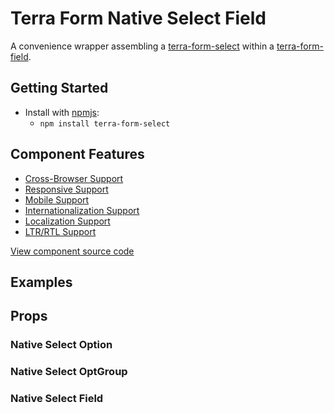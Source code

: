 


<Badge />

# Terra Form Native Select Field

A convenience wrapper assembling a [terra-form-select](https://github.com/cerner/terra-core/tree/master/packages/terra-form-select) within a [terra-form-field](https://github.com/cerner/terra-core/tree/master/packages/terra-form-field).

## Getting Started

- Install with [npmjs](https://www.npmjs.com):
  - `npm install terra-form-select`

## Component Features

- [Cross-Browser Support](https://engineering.cerner.com/terra-ui/about/terra-ui/component-standards#cross-browser-support)
- [Responsive Support](https://engineering.cerner.com/terra-ui/about/terra-ui/component-standards#responsive-support)
- [Mobile Support](https://engineering.cerner.com/terra-ui/about/terra-ui/component-standards#mobile-support)
- [Internationalization Support](https://engineering.cerner.com/terra-ui/about/terra-ui/component-standards#internationalization-i18n)
- [Localization Support](https://engineering.cerner.com/terra-ui/about/terra-ui/component-standards#internationalization-i18n)
- [LTR/RTL Support](https://engineering.cerner.com/terra-ui/about/terra-ui/component-standards#ltr--rtl)

[View component source code](https://github.com/cerner/terra-core/tree/master/packages/terra-form-select)

## Examples
<DefaultFieldExample title="Select Field Example" />
<RequiredFieldExample title="Required Select Field Example" />
<IncompleteFieldExample title="Incomplete Select Field Example" />
<DefaultFieldExamplewithoutPlaceholder title="Select Field Example without placeholder"/>
<InlineLabelFieldExample title="Select Field with Inline Label" />

## Props
### Native Select Option
<NativeOptionsPropsTable />

### Native Select OptGroup
<NativeOptGroupsPropsTable />

### Native Select Field
<NativeSelectFieldPropsTable />
